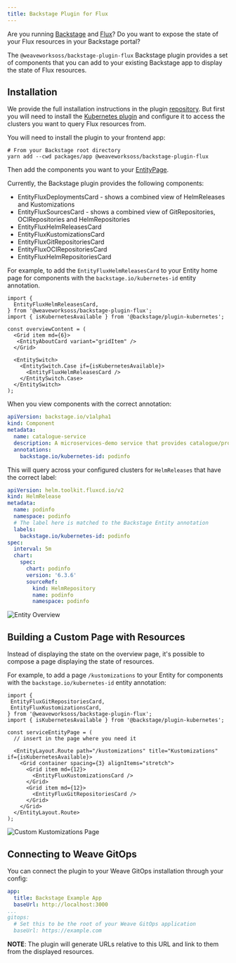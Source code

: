 ```yaml
---
title: Backstage Plugin for Flux
---
```


Are you running [Backstage](https://backstage.io) and [Flux](https://fluxcd.io)? Do you want to expose the state of your Flux resources in your Backstage portal?

The `@weaveworksoss/backstage-plugin-flux` Backstage plugin provides a set of components that you can add to your existing Backstage app to display the state of Flux resources.

## Installation

We provide the full installation instructions in the plugin [repository](https://github.com/weaveworks/weaveworks-backstage/tree/main/plugins/backstage-plugin-flux). But first you will need to install the [Kubernetes plugin](https://backstage.io/docs/features/kubernetes/) and configure it to access the clusters you want to query Flux resources from.

You will need to install the plugin to your frontend app:

```console
# From your Backstage root directory
yarn add --cwd packages/app @weaveworksoss/backstage-plugin-flux
```

Then add the components you want to your [EntityPage](https://backstage.io/docs/plugins/integrating-plugin-into-software-catalog/#import-your-plugin-and-embed-in-the-entities-page).

Currently, the Backstage plugin provides the following components:

- EntityFluxDeploymentsCard - shows a combined view of HelmReleases and Kustomizations
- EntityFluxSourcesCard - shows a combined view of GitRepositories, OCIRepositories and HelmRepositories
- EntityFluxHelmReleasesCard
- EntityFluxKustomizationsCard
- EntityFluxGitRepositoriesCard
- EntityFluxOCIRepositoriesCard
- EntityFluxHelmRepositoriesCard

For example, to add the `EntityFluxHelmReleasesCard` to your Entity home page for components with the `backstage.io/kubernetes-id` entity annotation.

```tsx title="packages/app/src/components/catalog/EntityPage.tsx"
import {
  EntityFluxHelmReleasesCard,
} from '@weaveworksoss/backstage-plugin-flux';
import { isKubernetesAvailable } from '@backstage/plugin-kubernetes';

const overviewContent = (
  <Grid item md={6}>
   <EntityAboutCard variant="gridItem" />
  </Grid>

  <EntitySwitch>
    <EntitySwitch.Case if={isKubernetesAvailable}>
      <EntityFluxHelmReleasesCard />
    </EntitySwitch.Case>
  </EntitySwitch>
);
```

When you view components with the correct annotation:

```yaml
apiVersion: backstage.io/v1alpha1
kind: Component
metadata:
  name: catalogue-service
  description: A microservices-demo service that provides catalogue/product information
  annotations:
    backstage.io/kubernetes-id: podinfo
```

This will query across your configured clusters for `HelmReleases` that have the correct label:

```yaml
apiVersion: helm.toolkit.fluxcd.io/v2
kind: HelmRelease
metadata:
  name: podinfo
  namespace: podinfo
  # The label here is matched to the Backstage Entity annotation
  labels:
    backstage.io/kubernetes-id: podinfo
spec:
  interval: 5m
  chart:
    spec:
      chart: podinfo
      version: '6.3.6'
      sourceRef:
        kind: HelmRepository
        name: podinfo
        namespace: podinfo
```

![Entity Overview](img/helm-releases-in-overview.png)

## Building a Custom Page with Resources

Instead of displaying the state on the overview page, it's possible to compose a page displaying the state of resources.

For example, to add a page `/kustomizations` to your Entity for components with the `backstage.io/kubernetes-id` entity annotation:

```tsx title="packages/app/src/components/catalog/EntityPage.tsx"
import {
 EntityFluxGitRepositoriesCard,
 EntityFluxKustomizationsCard,
} from '@weaveworksoss/backstage-plugin-flux';
import { isKubernetesAvailable } from '@backstage/plugin-kubernetes';

const serviceEntityPage = (
  // insert in the page where you need it

  <EntityLayout.Route path="/kustomizations" title="Kustomizations" if={isKubernetesAvailable}>
    <Grid container spacing={3} alignItems="stretch">
      <Grid item md={12}>
        <EntityFluxKustomizationsCard />
      </Grid>
      <Grid item md={12}>
        <EntityFluxGitRepositoriesCard />
      </Grid>
    </Grid>
  </EntityLayout.Route>
);
```

![Custom Kustomizations Page](img/kustomizations-tab.png)

## Connecting to Weave GitOps

You can connect the plugin to your Weave GitOps installation through your config:

```yaml title="app-config.yaml"
app:
  title: Backstage Example App
  baseUrl: http://localhost:3000
...
gitops:
  # Set this to be the root of your Weave GitOps application
  baseUrl: https://example.com
```

**NOTE**: The plugin will generate URLs relative to this URL and link to them from the displayed resources.
